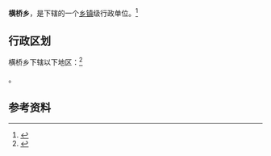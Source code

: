 {{中国乡级行政区|14/08/25/200/000}}

'''横桥乡'''，是{{PRC admin/fullname|14/08/25/200/000|3}}下辖的一个[[乡镇|乡镇]]级行政单位。<ref>{{PRC admin/ref sgc|{{PRC admin/parent|14/08/25/200/000}}}}</ref>

== 行政区划 ==

横桥乡下辖以下地区：<ref>{{PRC admin/ref sgc|14/08/25/200/000}}</ref>

{{PRC admin/children|14/08/25/200/000}}。

== 参考资料 ==

{{reflist}}

{{行政区划小作品}}
{{PRC admin/navcat|14/08/25/200/000}}